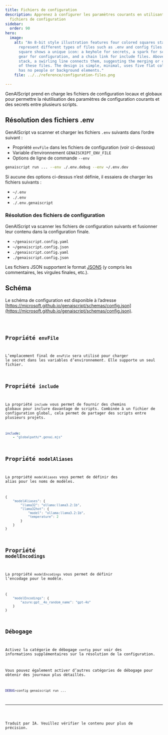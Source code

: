```yaml
---
title: Fichiers de configuration
description: Apprenez à configurer les paramètres courants en utilisant des
  fichiers de configuration
sidebar:
  order: 90
hero:
  image:
    alt: "An 8-bit style illustration features four colored squares stacked to
      represent different types of files such as .env and config files. Each
      square shows a unique icon: a keyhole for secrets, a spark for scripts, a
      gear for configuration, and a chain link for include files. Above the
      stack, a swirling line connects them, suggesting the merging or combining
      of these files. The design is simple, minimal, uses five flat colors, and
      has no people or background elements."
    file: ../../reference/configuration-files.png

---
```



GenAIScript prend en charge les fichiers de configuration locaux et globaux pour permettre la réutilisation des paramètres de configuration courants et des secrets entre plusieurs scripts.

## Résolution des fichiers .env

GenAIScript va scanner et charger les fichiers `.env` suivants dans l’ordre suivant :

* Propriété `envFile` dans les fichiers de configuration (voir ci-dessous)
* Variable d’environnement `GENAISCRIPT_ENV_FILE`
* Options de ligne de commande `--env`

```sh
genaiscript run ... --env ./.env.debug --env ~/.env.dev
```

Si aucune des options ci-dessus n’est définie, il essaiera de charger les fichiers suivants :

* `~/.env`
* `./.env`
* `./.env.genaiscript`

### Résolution des fichiers de configuration

GenAIScript va scanner les fichiers de configuration suivants
et fusionner leur contenu dans la configuration finale.

* `~/genaiscript.config.yaml`
* `~/genaiscript.config.json`
* `./genaiscript.config.yaml`
* `./genaiscript.config.json`

Les fichiers JSON supportent le format [JSON5](https://json5.org/) (y compris les commentaires, les virgules finales, etc.).

## Schéma

Le schéma de configuration est disponible à l’adresse [https://microsoft.github.io/genaiscript/schemas/config.json](https://microsoft.github.io/genaiscript/schemas/config.json).

<Code code={schema} wrap={true} lang="json" />

## Propriété `envFile`

L’emplacement final de `envFile` sera utilisé pour charger le secret dans les variables d’environnement. Elle supporte un seul fichier.

## Propriété `include`

La propriété `include` vous permet de fournir des chemins globaux pour inclure davantage de scripts.
Combinée à un fichier de configuration global, cela permet de partager des scripts entre plusieurs projets.

```yaml title="genaiscript.config.yaml"
include:
    - "globalpath/*.genai.mjs"
```

## Propriété `modelAliases`

La propriété `modelAliases` vous permet de définir des alias pour les noms de modèles.

```js
{
    "modelAliases": {
        "llama32": "ollama:llama3.2:1b",
        "llama32hot": {
            "model": "ollama:llama3.2:1b",
            "temperature": 2
        }
    }
}
```

## Propriété `modelEncodings`

La propriété `modelEncodings` vous permet de définir l’encodage pour le modèle.

```js
{
    "modelEncodings": {
        "azure:gpt__4o_random_name": "gpt-4o"
    }
}
```

## Débogage

Activez la catégorie de débogage `config` pour voir des informations supplémentaires sur la résolution de la configuration.

Vous pouvez également activer d’autres catégories de débogage pour obtenir des journaux plus détaillés.

```sh
DEBUG=config genaiscript run ...
```

<hr />

Traduit par IA. Veuillez vérifier le contenu pour plus de précision.
